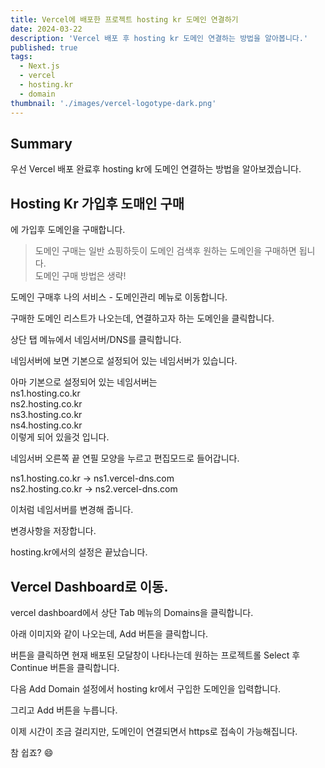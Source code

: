 ```yaml
---
title: Vercel에 배포한 프로젝트 hosting kr 도메인 연결하기
date: 2024-03-22
description: 'Vercel 배포 후 hosting kr 도메인 연결하는 방법을 알아봅니다.'
published: true
tags:
  - Next.js
  - vercel
  - hosting.kr
  - domain
thumbnail: './images/vercel-logotype-dark.png'
---
```


## Summary

우선 Vercel 배포 완료후 hosting kr에 도메인 연결하는 방법을 알아보겠습니다.

## Hosting Kr 가입후 도매인 구매

<MDXLink title="Hosting.kr" href="https://www.hosting.kr/" />에 가입후 도메인을
구매합니다.

> 도메인 구매는 일반 쇼핑하듯이 도메인 검색후 원하는 도메인을 구매하면 됩니다.<br/>
> 도메인 구매 방법은 생략!

도메인 구매후 나의 서비스 - 도메인관리 메뉴로 이동합니다.

<MDXImage
  src="./images/domain-setting.png"
  alt="구매한 도메인 리스트"
  width="720px"
/>

구매한 도메인 리스트가 나오는데, 연결하고자 하는 도메인을 클릭합니다.

상단 탭 메뉴에서 네임서버/DNS를 클릭합니다.

네임서버에 보면 기본으로 설정되어 있는 네임서버가 있습니다.

아마 기본으로 설정되어 있는 네임서버는<br/>
ns1.hosting.co.kr<br/>
ns2.hosting.co.kr<br/>
ns3.hosting.co.kr<br/>
ns4.hosting.co.kr<br/>
이렇게 되어 있을것 입니다.

네임서버 오른쪽 끝 연필 모양을 누르고 편집모드로 들어갑니다.

ns1.hosting.co.kr -> ns1.vercel-dns.com<br/>
ns2.hosting.co.kr -> ns2.vercel-dns.com

이처럼 네임서버를 변경해 줍니다.

변경사항을 저장합니다.

hosting.kr에서의 설정은 끝났습니다.

## Vercel Dashboard로 이동.

vercel dashboard에서 상단 Tab 메뉴의 Domains을 클릭합니다.

아래 이미지와 같이 나오는데, Add 버튼을 클릭합니다.

<MDXImage
  src="./images/vercel-dashboard.png"
  alt="Vercel Dashboard"
  width="720px"
/>

버튼을 클릭하면 현재 배포된 모달창이 나타나는데 원하는 프로젝트롤 Select 후 Continue 버튼을 클릭합니다.

<MDXImage src="./images/add-domain1.png" alt="Add Domain" width="720px" />

다음 Add Domain 설정에서 hosting kr에서 구입한 도메인을 입력합니다.

<MDXImage src="./images/add-domain2.png" alt="Add Domain" width="720px" />

그리고 Add 버튼을 누릅니다.

이제 시간이 조금 걸리지만, 도메인이 연결되면서 https로 접속이 가능해집니다.

참 쉽죠? 😄
